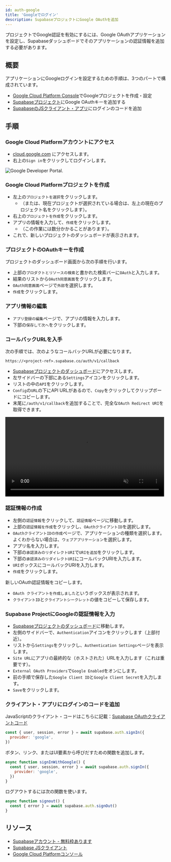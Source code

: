 ```yaml
---
id: auth-google
title: 'Googleでログイン'
description: SupabaseプロジェクトにGoogle OAuthを追加
---
```



プロジェクトでGoogle認証を有効にするには、Google OAuthアプリケーションを設定し、Supabaseダッシュボードでそのアプリケーションの認証情報を追加する必要があります。

## 概要

アプリケーションにGoogleログインを設定するための手順は、3つのパートで構成されています。

- [Google Cloud Platform Console](https://console.cloud.google.com/home/dashboard)でGoogleプロジェクトを作成・設定
- [Supabaseプロジェクト](https://supabase.com)にGoogle OAuthキーを追加する
- [SupabaseのJSクライアント・アプリ](https://github.com/supabase/supabase-js)にログインのコードを追加

## 手順

### Google Cloud Platformアカウントにアクセス

- [cloud.google.com](https://cloud.google.com) にアクセスします。
- 右上の`Sign in`をクリックしてログインします。

![Google Developer Portal.](/img/guides/google-portal.png)

### Google Cloud Platformプロジェクトを作成

- 左上の`プロジェクトを選択`をクリックします。
  - （または、現在プロジェクトが選択されている場合は、左上の現在のプロジェクト名をクリックします）。
- 右上の`プロジェクトを作成`をクリックします。
- アプリの情報を入力して、`作成`をクリックします。
  - （この作業には数分かかることがあります）。
- これで、新しいプロジェクトのダッシュボードが表示されます。

### プロジェクトのOAuthキーを作成

プロジェクトのダッシュボード画面から次の手順を行います。

- 上部の`プロダクトとリソースの検索`と書かれた検索バーに`OAuth`と入力します。
- 結果のリストから`OAuth同意画面`をクリックします。
- `OAuth同意画面`ページで`外部`を選択します。
- `作成`をクリックします。

### アプリ情報の編集

- `アプリ登録の編集`ページで、アプリの情報を入力します。
- 下部の`保存して次へ`をクリックします。

### コールバックURLを入手

次の手順では、次のようなコールバックURLが必要になります。

`https://<project-ref>.supabase.co/auth/v1/callback`

- [Supabaseプロジェクトのダッシュボード](https://supabase.com)にアクセスします。
- 左サイドバーの下部にある`Settings`アイコンをクリックします。
- リストの中の`API`をクリックします。
- `Config`の`URL`の下にAPI URLがあるので、`Copy`をクリックしてクリップボードにコピーします。
- 末尾に`/auth/v1/callback`を追加することで、完全な`OAuth Redirect URI`を取得できます。

<video width="99%" muted playsInline controls="true">
  <source src="/docs/videos/api/api-url-and-key.mp4" type="video/mp4" muted playsInline />
</video>

### 認証情報の作成

- 左側の`認証情報`をクリックして、`認証情報`ページに移動します。
- 上部の`認証情報を作成`をクリックし、`OAuthクライアントID`を選択します。
- `OAuthクライアントIDの作成`ページで、アプリケーションの種類を選択します。よくわからない場合は、`ウェブアプリケーション`を選択します。
- アプリ名を入力します。
- 下部の`承認済みのリダイレクトURI`で`URIを追加`をクリックします。
- 下部の`承認済みのリダイレクトURI`にコールバックURIを入力します。
- `URI`ボックスにコールバックURIを入力します。
- `作成`をクリックします。

新しいOAuth認証情報をコピーします。

- `OAuth クライアントを作成しました`というボックスが表示されます。
- `クライアントID`と`クライアントシークレット`の値をコピーして保存します。

### Supabase ProjectにGoogleの認証情報を入力

- [Supabaseプロジェクトのダッシュボード](https://supabase.com)に移動します。
- 左側のサイドバーで、`Authentication`アイコンをクリックします（上部付近）。
- リストから`Settings`をクリックし、`Authentication Settings`ページを表示します。
- `Site URL`にアプリの最終的な（ホストされた）URLを入力します（これは重要です）。
- `External OAuth Providers`で`Google Enabled`をオンにします。
- 前の手順で保存した`Google Client ID`と`Google Client Secret`を入力します。
- `Save`をクリックします。

### クライアント・アプリにログインのコードを追加

JavaScriptのクライアント・コードはこちらに記載：[Supabase OAuthクライアントコード](/docs/reference/javascript/auth-signin#sign-in-using-third-party-providers)

```js
const { user, session, error } = await supabase.auth.signIn({
  provider: 'google',
})
```

ボタン、リンク、またはUI要素から呼びだすための関数を追加します。

```js
async function signInWithGoogle() {
  const { user, session, error } = await supabase.auth.signIn({
    provider: 'google',
  })
}
```

ログアウトするには次の関数を使います。

```js
async function signout() {
  const { error } = await supabase.auth.signOut()
}
```

## リソース

- [Supabaseアカウント - 無料枠あります](https://supabase.com)
- [Supabase JSクライアント](https://github.com/supabase/supabase-js)
- [Google Cloud Platformコンソール](https://console.cloud.google.com/home/dashboard)
